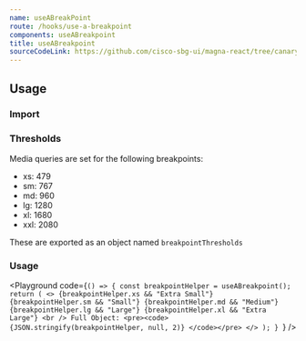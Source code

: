 ```yaml
---
name: useABreakPoint
route: /hooks/use-a-breakpoint
components: useABreakpoint
title: useABreakpoint
sourceCodeLink: https://github.com/cisco-sbg-ui/magna-react/tree/canary/framework/hooks/useABreakpoint
---
```


## Usage

### Import

<ComponentImport components="useABreakpoint" />

### Thresholds

Media queries are set for the following breakpoints:

- xs: 479
- sm: 767
- md: 960
- lg: 1280
- xl: 1680
- xxl: 2080

These are exported as an object named `breakpointThresholds`

### Usage

<Playground
  code={`() => {
  const breakpointHelper = useABreakpoint();
  return (
    <>
      {breakpointHelper.xs && "Extra Small"}
      {breakpointHelper.sm && "Small"}
      {breakpointHelper.md && "Medium"}
      {breakpointHelper.lg && "Large"}
      {breakpointHelper.xl && "Extra Large"}
      <br />
      Full Object:
      <pre><code>
      {JSON.stringify(breakpointHelper, null, 2)}
      </code></pre>
    </>
  );
}
`}
/>
